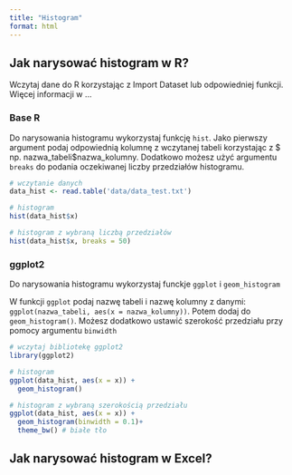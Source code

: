 ```yaml
---
title: "Histogram"
format: html
---
```


## Jak narysować histogram w R?

Wczytaj dane do R korzystając z Import Dataset lub odpowiedniej funkcji. Więcej informacji w ...

### Base R

Do narysowania histogramu wykorzystaj funkcję `hist`. Jako pierwszy argument podaj odpowiednią kolumnę z wczytanej tabeli korzystając z $ np. nazwa_tabeli$nazwa_kolumny. Dodatkowo możesz użyć argumentu `breaks` do podania oczekiwanej liczby przedziałów histogramu.

```r
# wczytanie danych
data_hist <- read.table('data/data_test.txt')

# histogram
hist(data_hist$x)

# histogram z wybraną liczbą przedziałów
hist(data_hist$x, breaks = 50)
```


### ggplot2

Do narysowania histogramu wykorzystaj funckje `ggplot` i `geom_histogram`

W funkcji `ggplot` podaj nazwę tabeli i nazwę kolumny z danymi: `ggplot(nazwa_tabeli, aes(x = nazwa_kolumny))`. Potem dodaj do `geom_histogram()`. Możesz dodatkowo ustawić szerokość przedziału przy pomocy argumentu `binwidth`

```r
# wczytaj bibliotekę ggplot2
library(ggplot2)

# histogram
ggplot(data_hist, aes(x = x)) + 
  geom_histogram()

# histogram z wybraną szerokością przedziału
ggplot(data_hist, aes(x = x)) + 
  geom_histogram(binwidth = 0.1)+
  theme_bw() # białe tło
```


## Jak narysować histogram w Excel?


